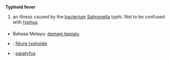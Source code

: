 =={{en}}==

'''Typhoid fever'''
# an illness caused by the [[bacterium]] [[Salmonella]] typhi. Not to be confused with [[typhus]].

===={{trans}}====
* Bahasa Melayu: [[demam kepialu]]
* {{fr}} : [[fièvre typhoïde]]
* {{nl}} : [[paratyfus]]